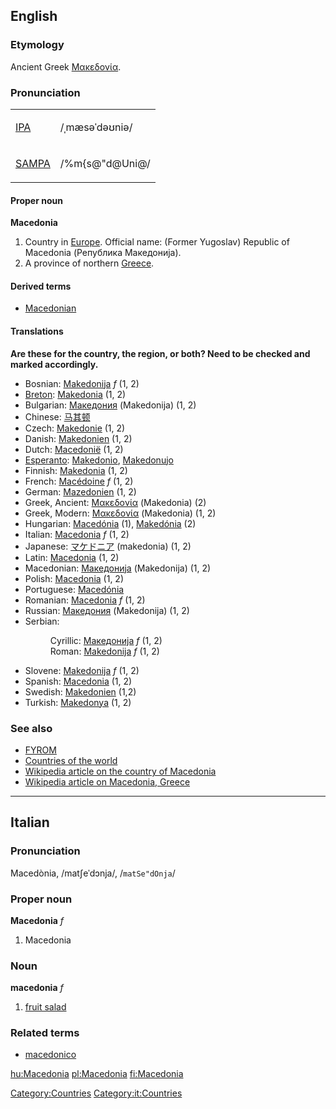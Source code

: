 ==English==
[[Category:Countries]]
{{Wikipedia}}
===Etymology===
Ancient Greek [[Μακεδονία]].

===Pronunciation===
{| border=1 cellpadding=5
| [[w:IPA|IPA]] || /ˌmæsəˈdəʊniə/
|-
| [[w:SAMPA|SAMPA]] || /%m{s@"d@Uni@/
|}

====Proper noun====
'''Macedonia'''

# Country in [[Europe]]. Official name: (Former Yugoslav) Republic of Macedonia (Република Македонија).
# A province of northern [[Greece]].

====Derived terms====
*[[Macedonian]]

====Translations====

'''Are these for the country, the region, or both?  Need to be checked and marked accordingly.'''

*Bosnian: [[Makedonija]] ''f'' (1, 2)
*[[Breton]]: [[Makedonia]] (1, 2)
*Bulgarian: [[Македония]] (Makedonija) (1, 2)
*Chinese: [[马其顿]]
*Czech: [[Makedonie]] (1, 2)
*Danish: [[Makedonien]] (1, 2)
*Dutch: [[Macedonië]] (1, 2)
*[[Esperanto]]: [[Makedonio]], [[Makedonujo]]
*Finnish: [[Makedonia]] (1, 2)
*French: [[Macédoine]] ''f'' (1, 2)
*German: [[Mazedonien]] (1, 2)
*Greek, Ancient: [[Μακεδονία]] (Makedonia) (2)
*Greek, Modern: [[Μακεδονία]] (Makedonia) (1, 2)
*Hungarian: [[Macedónia]] (1), [[Makedónia]] (2)
*Italian: [[Macedonia]] ''f'' (1, 2)
*Japanese: [[マケドニア]] (makedonia) (1, 2)
*Latin: [[Macedonia]] (1, 2) 
*Macedonian: [[Македонија]] (Makedonija) (1, 2)
*Polish: [[Macedonia]] (1, 2)
*Portuguese: [[Macedónia]]
*Romanian: [[Macedonia]] ''f'' (1, 2)
*Russian: [[Македония]] (Makedonija) (1, 2)
*Serbian:
*:Cyrillic: [[Македонија]] ''f'' (1, 2)
*:Roman: [[Makedonija]] ''f'' (1, 2)
*Slovene: [[Makedonija]] ''f'' (1, 2)
*Spanish: [[Macedonia]] (1, 2)
*Swedish: [[Makedonien]] (1,2)
*Turkish: [[Makedonya]] (1, 2)

===See also===
*[[FYROM]]
*[[Countries of the world]]
*[[w:Republic of Macedonia|Wikipedia article on the country of Macedonia]]
*[[w:Macedonia|Wikipedia article on Macedonia, Greece]]
----

==Italian==
===Pronunciation===
Macedònia, /matʃeˈdɔnja/, /<tt>matSe"dOnja</tt>/
===Proper noun===
'''Macedonia''' ''f''
# Macedonia
===Noun===
'''macedonia'''  ''f''
# [[fruit salad]]
===Related terms===
*[[macedonico]]
[[Category:it:Countries]]

[[hu:Macedonia]]
[[pl:Macedonia]]
[[fi:Macedonia]]